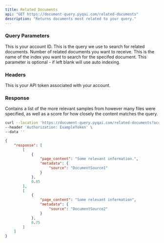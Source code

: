 ```yaml
---
title: Related Documents
api: "GET https://document-query.pyqai.com/related-documents"
description: "Returns documents most related to your query."
---
```


### Query Parameters

<ParamField query="account_id" type="int" required>
  This is your account ID.
</ParamField>

<ParamField query="input_sequence" type="string" required>
  This is the query we use to search for related documents.
</ParamField>

<ParamField query="num_docs" type="int" required>
  Number of related documents you want to receive.
</ParamField>

<ParamField query="index_name" type="string">
  This is the name of the index you want to search for the specifed document. This parameter is optional - if left blank will use auto indexing.
</ParamField>

### Headers

<ParamField header="Authorization" type="string" required>
  This is your API token associated with your account.
</ParamField>

### Response

<ResponseField name="response" type="list">
  Contains a list of the more relevant samples from however many files were specified, as well as a score for how closely the content matches the query.
</ResponseField>

<RequestExample>

```bash Example Request
curl --location 'https://document-query.pyqai.com/related-documents?account_id=ExampleAccountId&index_name=ExampleIndexName&input_sequence=ExampleQueryt&num_docs=ExampleNumDocs' \
--header 'Authorization: ExampleToken' \
--data ''
```

</RequestExample>

<ResponseExample>

```json Response
{
    "response": [
        [
            {
                "page_content": "Some relevant information.",
                "metadata": {
                    "source": "DocumentSource1"
                }
            },
            0.85
        ],
        [
            {
                "page_content": "Some relevant information",
                "metadata": {
                    "source": "DocumentSource2"
                }
            },
            0.75
        ]
    ]
}
```

</ResponseExample>
